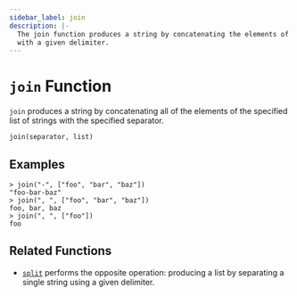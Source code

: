 ```yaml
---
sidebar_label: join
description: |-
  The join function produces a string by concatenating the elements of a list
  with a given delimiter.
---
```


# `join` Function

`join` produces a string by concatenating all of the elements of the specified
list of strings with the specified separator.

```hcl
join(separator, list)
```

## Examples

```
> join("-", ["foo", "bar", "baz"])
"foo-bar-baz"
> join(", ", ["foo", "bar", "baz"])
foo, bar, baz
> join(", ", ["foo"])
foo
```

## Related Functions

* [`split`](/opentf/language/functions/split) performs the opposite operation: producing a list
  by separating a single string using a given delimiter.
